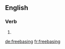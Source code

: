 
==English==

===Verb===
{{head|en}}

# {{present participle of|freebase|lang=en}}

[[de:freebasing]]
[[fr:freebasing]]